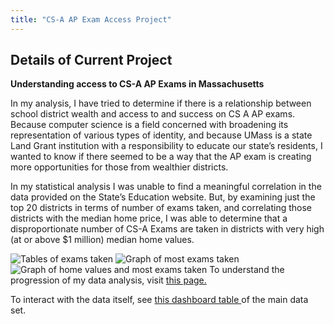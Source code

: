 ```yaml
---
title: "CS-A AP Exam Access Project"
---
```


## Details of Current Project

<b>Understanding access to CS-A AP Exams in Massachusetts </b>

In my analysis, I have tried to determine if there is a relationship between school district wealth and access to and success on CS A AP exams. Because computer science is a field concerned with broadening its representation of various types of identity, and because UMass is a state Land Grant institution with a responsibility to educate our state's residents, I wanted to know if there seemed to be a way that the AP exam is creating more opportunities for those from wealthier districts. 

In my statistical analysis I was unable to find a meaningful correlation in the data provided on the State's Education website.  But, by examining just the top 20 districts in terms of number of exams taken, and correlating those districts with the median home price, I was able to determine that a disproportionate number of CS-A Exams are taken in districts with very high (at or above $1 million) median home values.

![Tables of exams taken](img/img1.png)
![Graph of most exams taken](img/img2.png)
![Graph of home values and most exams taken](img/img3.png)
To understand the progression of my data analysis, visit <a href="final_project.html"> this page.</a>

To interact with the data itself, see <a href = "dashboard.html">this dashboard table </a> of the main data set.